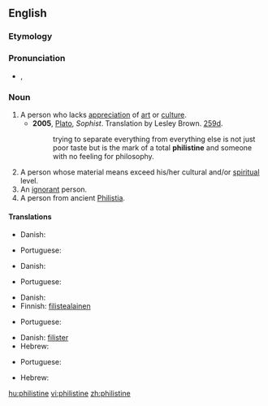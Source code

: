 ==English==

===Etymology===
{{rfe}}

===Pronunciation===
* {{a|UK{}} {{IPA|/ˈfɪl.ɪ.staɪn/}}, {{SAMPA|/"fIl.I.staIn/}}

===Noun===
{{en-noun}}

# A person who lacks [[appreciation]] of [[art]] or [[culture]].
#* '''2005''', [[w:Plato|Plato]], ''Sophist''.  Translation by Lesley Brown. [[w:Stephanus pagination|259d]].
#*: trying to separate everything from everything else is not just poor taste but is the mark of a total '''philistine''' and someone with no feeling for philosophy.
# A person whose material means exceed his/her cultural and/or [[spiritual]] level.
# An [[ignorant]] person.
# A person from ancient [[Philistia]].

====Translations====
{{trans-top|Person lacking appreciation of culture}}
* Danish: {{t-|da|spidsborger}}
{{trans-mid}}
* Portuguese: {{t-|pt|filisteu|m}}
{{trans-bottom}}

{{trans-top|Person with higher material than spiritual level}}
* Danish: {{t-|da|spidsborger}}
{{trans-mid}}
* Portuguese: {{t-|pt|filisteu|m}}
{{trans-bottom}}

{{trans-top|Ignorant person}}
* Danish: {{t-|da|spidsborger}}
* Finnish: [[filistealainen]]
{{trans-mid}}
* Portuguese: {{t-|pt|filisteu|m}}
{{trans-bottom}}

{{trans-top|Person from Philistia}}
* Danish: [[filister]]
* Hebrew: {{he-translation|פלשתי|P"lishti}} {{m}}
{{trans-mid}}
* Portuguese: {{t-|pt|filisteu|m}}
{{trans-bottom}}

{{trans-top|Traditionally, people from Philistia, and enemies of the Israelite tribe in the Hebrew Bible.}}
* Hebrew: {{t-|pt|Philistine|m}}

[[hu:philistine]]
[[vi:philistine]]
[[zh:philistine]]